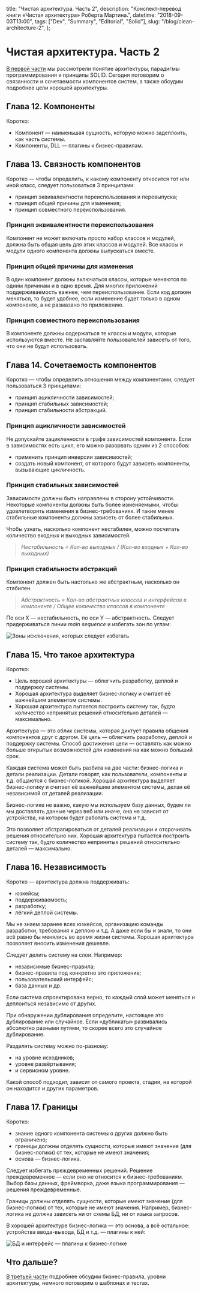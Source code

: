   title: "Чистая архитектура. Часть 2",
  description: "Конспект-перевод книги «Чистая архитектура» Роберта Мартина.",
  datetime: "2018-09-03T13:00",
  tags: ["Dev", "Summary", "Editorial", "Solid"],
  slug: "/blog/clean-architecture-2",
};

# Чистая архитектура. Часть 2

[В первой части](/blog/clean-architecture/) мы рассмотрели понятие архитектуры, парадигмы программирования и принципы SOLID. Сегодня поговорим о связанности и сочетаемости компонентов систем, а также обсудим подробнее цели хорошей архитектуры.

## Глава 12. Компоненты

Коротко:

- Компонент — наименьшая сущность, которую можно задеплоить, как часть системы.
- Компоненты, DLL — плагины к бизнес-правилам.

## Глава 13. Связность компонентов

Коротко — чтобы определить, к какому компоненту относится тот или иной класс, следует пользоваться 3 принципами:

- принцип эквивалентности переиспользования и перевыпуска;
- принцип общей причины для изменения;
- принцип совместного переиспользования.

### Принцип эквивалентности переиспользования

Компонент не может включать просто набор классов и модулей, должна быть общая цель для этих классов и модулей. Все классы и модули одного компонента должны выпускаться вместе.

### Принцип общей причины для изменения

В один компонент должны включаться классы, которые меняются по одним причинам и в одно время. Для многих приложений поддерживаемость важнее, чем переиспользование. Если код должен меняться, то будет удобнее, если изменение будет только в одном компоненте, а не размазано по приложению.

### Принцип совместного переиспользования

В компоненте должны содержаться те классы и модули, которые используются вместе. Не заставляйте пользователей зависеть от того, что они не будут использовать.

## Глава 14. Сочетаемость компонентов

Коротко — чтобы определить отношения между компонентами, следует пользоваться 3 принципами:

- принцип ацикличности зависимостей;
- принцип стабильных зависимостей;
- принцип стабильности абстракций.

### Принцип ацикличности зависимостей

Не допускайте зацикленности в графе зависимостей компонента. Если в зависимостях есть цикл, его можно разорвать одним из 2 способов:

- применить принцип инверсии зависимостей;
- создать новый компонент, от которого будут зависеть компоненты, вызывающие цикличность.

### Принцип стабильных зависимостей

Зависимости должны быть направлены в сторону устойчивости. Некоторые компоненты должны быть более изменяемыми, чтобы удовлетворять изменения в бизнес-требованиях. И такие менее стабильные компоненты должны зависеть от более стабильных.

Чтобы узнать, насколько компонент нестабилен, можно посчитать количество входных и выходных зависимостей.

> _Нестабильность = Кол-во выходных / (Кол-во входных + Кол-во выходных)_

### Принцип стабильности абстракций

Компонент должен быть настолько же абстрактным, насколько он стабилен.

> _Абстрактность = Кол-во абстрактных классов и интерфейсов в компоненте / Общее количество классов в компоненте_

По оси Х — нестабильность, по оси Y — абстрактность. Следует придерживаться линии _main sequence_ и избегать зон по углам:

![Зоны исключения, которых следует избегать](/img/notes/clean-arch-4.jpg)

## Глава 15. Что такое архитектура

Коротко:

- Цель хорошей архитектуры — облегчить разработку, деплой и поддержку системы.
- Хорошая архитектура выделяет бизнес-логику и считает её важнейшим элементом системы.
- Хорошая архитектура пытается построить систему так, будто количество непринятых решений относительно деталей — максимально.

Архитектура — это облик системы, которая диктует правила общения компонентов друг с другом. Её цель — облегчить разработку, деплой и поддержку системы. Способ достижения цели — оставлять как можно больше открытых возможностей для изменения на как можно больший срок.

Каждая система может быть разбита на две части: бизнес-логика и детали реализации. Детали говорят, как пользователи, компоненты и т.д. общаются с бизнес-логикой. Хорошая архитектура выделяет бизнес-логику и считает её важнейшим элементом системы, делая её независимой от деталей реализации.

Бизнес-логике не важно, какую мы используем базу данных, будем ли мы доставлять данные через веб или иначе, она не зависит от устройства, на котором будет работать система и т.д.

Это позволяет абстрагироваться от деталей реализации и отсрочивать решения относительно них. Хорошая архитектура пытается построить систему так, будто количество непринятых решений относительно деталей — максимально.

## Глава 16. Независимость

Коротко — архитектура должна поддерживать:

- юзкейсы;
- поддерживаемость;
- разработку;
- лёгкий деплой системы.

Мы не знаем заранее всех юзкейсов, организацию команды разработки, требования к деплою и т.д. А даже если бы и знали, то они всё равно бы менялись во время жизни системы. Хорошая архитектура позволяет вносить изменения дешевле.

Следует делить систему на слои. Например:

- независимые бизнес-правила;
- бизнес-правила под конкретно это приложение;
- пользовательский интерфейс;
- база данных и др.

Если система спроектирована верно, то каждый слой может меняться и деплоиться независимо от других.

При обнаружении дублирования определите, настоящее это дублирование или случайное. Если «дубликаты» развивались абсолютно разными путями, то скорее всего это случайное дублирование.

Разделять систему можно по-разному:

- на уровне исходников;
- уровне развёртывания;
- и сервисном уровне.

Какой способ подходит, зависит от самого проекта, стадии, на которой он находится и других параметров.

## Глава 17. Границы

Коротко:

- знание одного компонента системы о других должно быть ограничено;
- границы должны отделять сущности, которые имеют значение (для бизнес-логики) от тех, которые не имеют значения;
- основа — бизнес-логика.

Следует избегать преждевременных решений. Решение преждевременное — если оно не относится к бизнес-требованиям. Выбор базы данных, фреймворка, даже языка программирования — решения преждевременные.

Границы должны отделять сущности, которые имеют значение (для бизнес-логики) от тех, которые не имеют значения. Например, бизнес-логика не должна зависеть ни от схемы БД, ни от языка запросов.

В хорошей архитектуре бизнес-логика — это основа, а всё остальное: устройства ввода-вывода, БД и т.д. — плагины к ней:

![БД и интерфейс — плагины к бизнес-логике](/img/notes/clean-arch-5.jpg)

## Что дальше?

[В третьей части](/blog/clean-architecture-3/) подробнее обсудим бизнес-правила, уровни архитектуры, немного поговорим о шаблонах и тестах.
